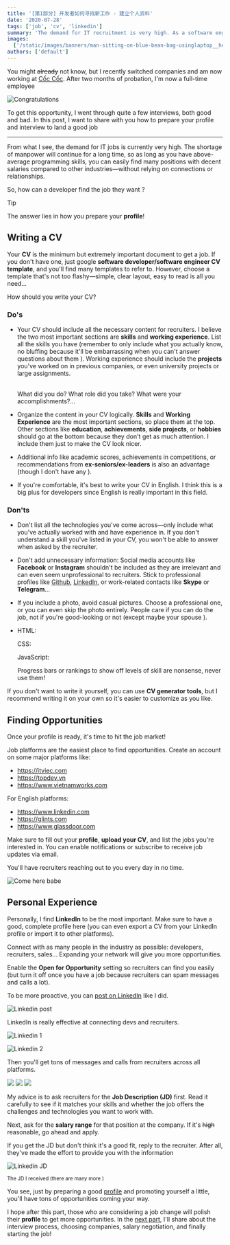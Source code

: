 ```yaml
---
title: '[第1部分] 开发者如何寻找新工作 - 建立个人资料'
date: '2020-07-28'
tags: ['job', 'cv', 'linkedin']
summary: 'The demand for IT recruitment is very high. As a software engineer, what should you prepare to get a good job and always be sought after by recruiters...'
images:
  ['/static/images/banners/man-sitting-on-blue-bean-bag-usinglaptop__helloimnik__73_kRzs9sqo.jpeg']
authors: ['default']
---
```


You might ~~already~~ not know, but I recently switched companies and am now working at [Cốc Cốc](https://coccoc.com). After two months of probation, I'm now a full-time employee <Twemoji emoji="party-popper" /> <Twemoji emoji="party-popper" /> <Twemoji emoji="party-popper" />

![Congratulations](/static/images/congrat.gif)

To get this opportunity, I went through quite a few interviews, both good and bad. In this post, I want to share with you how to prepare your profile and interview to land a good job <Twemoji emoji="smiling-face-with-sunglasses" />

---

From what I see, the demand for IT jobs is currently very high. The shortage of manpower will continue for a long time, so as long as you have above-average programming skills, you can easily find many positions with decent salaries compared to other industries—without relying on connections or relationships.

So, how can a developer find the job they want <Twemoji emoji="thinking-face" />?

> [!TIP]
> The answer lies in how you prepare your **profile**!

## Writing a CV

Your **CV** is the minimum but extremely important document to get a job. If you don't have one, just google **software developer/software engineer CV template**, and you'll find many templates to refer to. However, choose a template that's not too flashy—simple, clear layout, easy to read is all you need...

How should you write your CV?

### Do's <Twemoji emoji="thumbs-up" />

- Your CV should include all the necessary content for recruiters. I believe the two most important sections are **skills** and **working experience**. List all the skills you have (remember to only include what you actually know, no bluffing because it'll be embarrassing when you can't answer questions about them <Twemoji emoji="beaming-face-with-smiling-eyes" /> <Twemoji emoji="beaming-face-with-smiling-eyes" />). Working experience should include the **projects** you've worked on in previous companies, or even university projects or large assignments.

  <br />
  What did you do? What role did you take? What were your accomplishments?...

- Organize the content in your CV logically. **Skills** and **Working Experience** are the most important sections, so place them at the top. Other sections like **education**, **achievements**, **side projects**, or **hobbies** should go at the bottom because they don't get as much attention. I include them just to make the CV look nicer.

- Additional info like academic scores, achievements in competitions, or recommendations from **ex-seniors/ex-leaders** is also an advantage (though I don't have any <Twemoji emoji="grinning-face-with-sweat" />).

- If you're comfortable, it's best to write your CV in English. I think this is a big plus for developers since English is really important in this field.

### Don'ts <Twemoji emoji="thumbs-down" />

- Don't list all the technologies you've come across—only include what you've actually worked with and have experience in. If you don't understand a skill you've listed in your CV, you won't be able to answer when asked by the recruiter.

- Don't add unnecessary information: Social media accounts like **Facebook** or **Instagram** shouldn't be included as they are irrelevant and can even seem unprofessional to recruiters. Stick to professional profiles like [Github](https://github.com/hta218), [LinkedIn](https://www.linkedin.com/in/hta218/), or work-related contacts like **Skype** or **Telegram**...

- If you include a photo, avoid casual pictures. Choose a professional one, or you can even skip the photo entirely. People care if you can do the job, not if you're good-looking or not (except maybe your spouse <Twemoji emoji="cat-with-tears-of-joy" />).

- HTML: <Twemoji emoji="star"/><Twemoji emoji="star"/><Twemoji emoji="star"/><Twemoji emoji="star"/><Twemoji emoji="star"/>

  CSS: <Twemoji emoji="star"/><Twemoji emoji="star"/><Twemoji emoji="star"/><Twemoji emoji="star"/><Twemoji emoji="star"/><Twemoji emoji="star"/><Twemoji emoji="star"/><Twemoji emoji="star"/>

  JavaScript: <Twemoji emoji="star"/><Twemoji emoji="star"/><Twemoji emoji="star"/><Twemoji emoji="star"/><Twemoji emoji="star"/><Twemoji emoji="star"/><Twemoji emoji="star"/><Twemoji emoji="star"/>

  Progress bars or rankings to show off levels of skill are nonsense, never use them!

If you don't want to write it yourself, you can use **CV generator tools**, but I recommend writing it on your own so it's easier to customize as you like.

## Finding Opportunities

Once your profile is ready, it's time to hit the job market!

Job platforms are the easiest place to find opportunities. Create an account on some major platforms like:

- https://itviec.com
- https://topdev.vn
- https://www.vietnamworks.com

For English platforms:

- https://www.linkedin.com
- https://glints.com
- https://www.glassdoor.com

Make sure to fill out your **profile**, **upload your CV**, and list the jobs you're interested in. You can enable notifications or subscribe to receive job updates via email.

You'll have recruiters reaching out to you every day in no time.

![Come here babe](/static/images/comehere.gif 'Come here babe')

## Personal Experience

Personally, I find **LinkedIn** to be the most important. Make sure to have a good, complete profile here (you can even export a CV from your LinkedIn profile or import it to other platforms).

Connect with as many people in the industry as possible: developers, recruiters, sales... Expanding your network will give you more opportunities.

Enable the **Open for Opportunity** setting so recruiters can find you easily (but turn it off once you have a job because recruiters can spam messages and calls a lot).

To be more proactive, you can [post on LinkedIn](https://www.linkedin.com/posts/hta218_webdeveloper-nodejs-reactjs-activity-6650609183601328128-pIci) like I did.

![Linkedin post](/static/images/linkedin-post.png)

LinkedIn is really effective at connecting devs and recruiters.

![Linkedin 1](/static/images/linkedin1.png)

![Linkedin 2](/static/images/linkedin2.png)

Then you'll get tons of messages and calls from recruiters across all platforms.

<div className="flex">
  <img
    src="/static/images/linkedin3.png"
    style={{ width: '33.33%', objectFit: 'cover', height: '200px' }}
  />
  <img
    src="/static/images/linkedin4.png"
    style={{ width: '33.33%', objectFit: 'cover', height: '200px' }}
  />
  <img
    src="/static/images/linkedin5.jpg"
    style={{ width: '33.33%', objectFit: 'cover', height: '200px' }}
  />
</div>

My advice is to ask recruiters for the **Job Description (JD)** first. Read it carefully to see if it matches your skills and whether the job offers the challenges and technologies you want to work with.

Next, ask for the **salary range** for that position at the company. If it's ~~high~~ reasonable, go ahead and apply.

If you get the JD but don't think it's a good fit, reply to the recruiter. After all, they've made the effort to provide you with the information <Twemoji emoji="grinning-face-with-big-eyes"/>

![Linkedin JD](/static/images/linkedin-jd.png)

<div style={{ textAlign: 'center', marginTop: '10px' }}>
  <small>
    The JD I received (there are many more <Twemoji emoji="grinning-face-with-sweat" />)
  </small>
</div>

You see, just by preparing a good [profile](https://www.linkedin.com/in/hta218/) and promoting yourself a little, you'll have tons of opportunities coming your way.

I hope after this part, those who are considering a job change will polish their **profile** to get more opportunities. In the [next part](/blog/how-should-developers-looking-for-a-job-part-2), I'll share about the interview process, choosing companies, salary negotiation, and finally starting the job!
